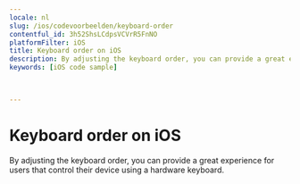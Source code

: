 ```yaml
---
locale: nl
slug: /ios/codevoorbeelden/keyboard-order
contentful_id: 3h52ShsLCdpsVCVrR5FnNO
platformFilter: iOS
title: Keyboard order on iOS
description: By adjusting the keyboard order, you can provide a great experience for users that control their device using a hardware keyboard.
keywords: [iOS code sample]


	
---
```


# Keyboard order on iOS

By adjusting the keyboard order, you can provide a great experience for users that control their device using a hardware keyboard.

<CodeSample id="keyboard-order" locale="nl" platform="ios"/>